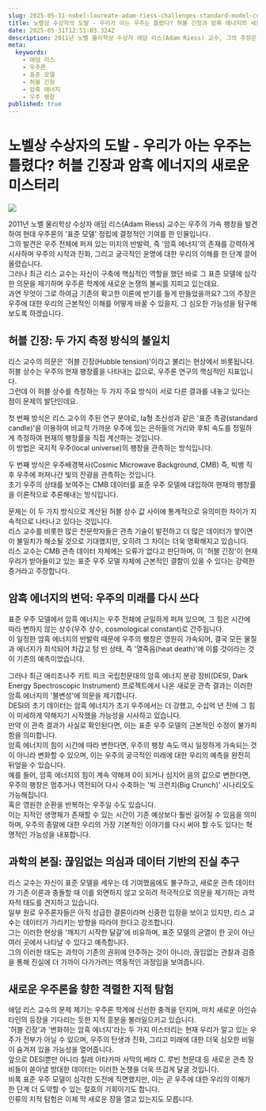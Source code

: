 ```yaml
---
slug: 2025-05-31-nobel-laureate-adam-riess-challenges-standard-model-cosmology-hubble-tension-dark-energy
title: 노벨상 수상자의 도발 - 우리가 아는 우주는 틀렸다? 허블 긴장과 암흑 에너지의 새로운 미스터리
date: 2025-05-31T12:51:03.324Z
description: 2011년 노벨 물리학상 수상자 애덤 리스(Adam Riess) 교수, 그의 주장은 우주에 대한 우리의 근본적인 이해를 어떻게 바꿀 수 있을지?
meta:
  keywords:
    - 애덤 리스
    - 우주론
    - 표준 모델
    - 허블 긴장
    - 암흑 에너지
    - 우주 팽창
published: true
---
```


# 노벨상 수상자의 도발 - 우리가 아는 우주는 틀렸다? 허블 긴장과 암흑 에너지의 새로운 미스터리

![](https://blogger.googleusercontent.com/img/a/AVvXsEj9vifBM9kueXdoldgyrIZFTf6earNxXELK_kyFdZ8DDs1hofnBNgR15B2G9qfkcp-_UiNSioe6oMm54aYiQetrv5pLd4SjlA9MeCk_GU2pwLx5BsQCnELt-pD3TQZga6NcNXr50xUmTVBj5vLkSMb2zvGEngIDoRO0FfkZMl0Myg4YgS43LlCM8_rtRDA)

2011년 노벨 물리학상 수상자 애덤 리스(Adam Riess) 교수는 우주의 가속 팽창을 발견하여 현대 우주론의 '표준 모델' 정립에 결정적인 기여를 한 인물입니다.<br /> 그의 발견은 우주 전체에 퍼져 있는 미지의 반발력, 즉 '암흑 에너지'의 존재를 강력하게 시사하며 우주의 시작과 진화, 그리고 궁극적인 운명에 대한 우리의 이해를 한 단계 끌어올렸습니다.<br /> 그러나 최근 리스 교수는 자신이 구축에 핵심적인 역할을 했던 바로 그 표준 모델에 심각한 의문을 제기하며 우주론 학계에 새로운 논쟁의 불씨를 지피고 있는데요.<br /> 과연 무엇이 그로 하여금 기존의 확고한 이론에 반기를 들게 만들었을까요? 그의 주장은 우주에 대한 우리의 근본적인 이해를 어떻게 바꿀 수 있을지, 그 심오한 가능성을 탐구해 보도록 하겠습니다.<br />

## 허블 긴장: 두 가지 측정 방식의 불일치

리스 교수의 의문은 '허블 긴장(Hubble tension)'이라고 불리는 현상에서 비롯됩니다.<br /> 허블 상수는 우주의 현재 팽창률을 나타내는 값으로, 우주론 연구의 핵심적인 지표입니다.<br /> 그런데 이 허블 상수를 측정하는 두 가지 주요 방식이 서로 다른 결과를 내놓고 있다는 점이 문제의 발단인데요.<br />

첫 번째 방식은 리스 교수의 주된 연구 분야로, Ia형 초신성과 같은 '표준 촉광(standard candle)'을 이용하여 비교적 가까운 우주에 있는 은하들의 거리와 후퇴 속도를 정밀하게 측정하여 현재의 팽창률을 직접 계산하는 것입니다.<br /> 이 방법은 국지적 우주(local universe)의 팽창을 관측하는 방식입니다.<br />

두 번째 방식은 우주배경복사(Cosmic Microwave Background, CMB) 즉, 빅뱅 직후 우주에 퍼져나간 빛의 잔광을 관측하는 것입니다.<br /> 초기 우주의 상태를 보여주는 CMB 데이터를 표준 우주 모델에 대입하여 현재의 팽창률을 이론적으로 추론해내는 방식입니다.<br />

문제는 이 두 가지 방식으로 계산된 허블 상수 값 사이에 통계적으로 유의미한 차이가 지속적으로 나타나고 있다는 것입니다.<br /> 리스 교수를 비롯한 많은 천문학자들은 관측 기술이 발전하고 더 많은 데이터가 쌓이면 이 불일치가 해소될 것으로 기대했지만, 오히려 그 차이는 더욱 명확해지고 있습니다.<br /> 리스 교수는 CMB 관측 데이터 자체에는 오류가 없다고 판단하며, 이 '허블 긴장'이 현재 우리가 받아들이고 있는 표준 우주 모델 자체에 근본적인 결함이 있을 수 있다는 강력한 증거라고 주장합니다.<br />

## 암흑 에너지의 변덕: 우주의 미래를 다시 쓰다

표준 우주 모델에서 암흑 에너지는 우주 전체에 균일하게 퍼져 있으며, 그 힘은 시간에 따라 변하지 않는 상수(우주 상수, cosmological constant)로 간주됩니다.<br /> 이 일정한 암흑 에너지의 반발력 때문에 우주의 팽창은 영원히 가속되어, 결국 모든 물질과 에너지가 희석되어 차갑고 텅 빈 상태, 즉 '열죽음(heat death)'에 이를 것이라는 것이 기존의 예측이었습니다.<br />

그러나 최근 애리조나주 키트 피크 국립천문대의 암흑 에너지 분광 장비(DESI, Dark Energy Spectroscopic Instrument) 프로젝트에서 나온 새로운 관측 결과는 이러한 암흑 에너지의 '불변성'에 의문을 제기합니다.<br /> DESI의 초기 데이터는 암흑 에너지가 초기 우주에서는 더 강했고, 수십억 년 전에 그 힘이 미세하게 약해지기 시작했을 가능성을 시사하고 있습니다.<br /> 만약 이 관측 결과가 사실로 확인된다면, 이는 표준 우주 모델의 근본적인 수정이 불가피함을 의미합니다.<br /> 암흑 에너지의 힘이 시간에 따라 변한다면, 우주의 팽창 속도 역시 일정하게 가속되는 것이 아니라 변화할 수 있으며, 이는 우주의 궁극적인 미래에 대한 우리의 예측을 완전히 뒤엎을 수 있습니다.<br /> 예를 들어, 암흑 에너지의 힘이 계속 약해져 0이 되거나 심지어 음의 값으로 변한다면, 우주의 팽창은 멈추거나 역전되어 다시 수축하는 '빅 크런치(Big Crunch)' 시나리오도 가능해집니다.<br /> 혹은 영원한 순환을 반복하는 우주일 수도 있습니다.<br /> 이는 지적인 생명체가 존재할 수 있는 시간이 기존 예상보다 훨씬 길어질 수 있음을 의미하며, 우주의 종말에 대한 우리의 가장 기본적인 이야기를 다시 써야 할 수도 있다는 혁명적인 가능성을 내포합니다.<br />

## 과학의 본질: 끊임없는 의심과 데이터 기반의 진실 추구

리스 교수는 자신이 표준 모델을 세우는 데 기여했음에도 불구하고, 새로운 관측 데이터가 기존 이론과 충돌할 때 이를 외면하지 않고 오히려 적극적으로 의문을 제기하는 과학자적 태도를 견지하고 있습니다.<br /> 일부 원로 우주론자들은 아직 성급한 결론이라며 신중한 입장을 보이고 있지만, 리스 교수는 데이터가 가리키는 방향을 따라야 한다고 강조합니다.<br /> 그는 이러한 현상을 '깨지기 시작한 달걀'에 비유하며, 표준 모델의 균열이 한 곳이 아닌 여러 곳에서 나타날 수 있다고 예측합니다.<br /> 그의 이러한 태도는 과학이 기존의 권위에 안주하는 것이 아니라, 끊임없는 관찰과 검증을 통해 진실에 더 가까이 다가가려는 역동적인 과정임을 보여줍니다.<br />

## 새로운 우주론을 향한 격렬한 지적 탐험

애덤 리스 교수의 문제 제기는 우주론 학계에 신선한 충격을 던지며, 마치 새로운 아인슈타인의 등장을 기다리는 듯한 지적 흥분을 불러일으키고 있습니다.<br /> '허블 긴장'과 '변화하는 암흑 에너지'라는 두 가지 미스터리는 현재 우리가 알고 있는 우주가 전부가 아닐 수 있으며, 우주의 탄생과 진화, 그리고 미래에 대한 더욱 심오한 비밀이 숨겨져 있을 가능성을 열어줍니다.<br /> 앞으로 DESI뿐만 아니라 칠레 아타카마 사막의 베라 C. 루빈 천문대 등 새로운 관측 장비들이 쏟아낼 방대한 데이터는 이러한 논쟁을 더욱 뜨겁게 달굴 것입니다.<br /> 비록 표준 우주 모델이 심각한 도전에 직면했지만, 이는 곧 우주에 대한 우리의 이해가 한 단계 더 도약할 수 있는 절호의 기회이기도 합니다.<br /> 인류의 지적 탐험은 이제 막 새로운 장을 열고 있는지도 모릅니다.<br />
